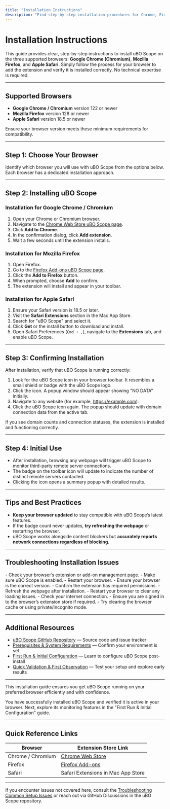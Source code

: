 ```yaml
---
title: "Installation Instructions"
description: "Find step-by-step installation procedures for Chrome, Firefox, and Safari, with direct links to extension stores. This page guides users through adding uBO Scope to their browser and verifying installation—no technical expertise required."
---
```


# Installation Instructions

This guide provides clear, step-by-step instructions to install uBO Scope on the three supported browsers: **Google Chrome (Chromium)**, **Mozilla Firefox**, and **Apple Safari**. Simply follow the process for your browser to add the extension and verify it is installed correctly. No technical expertise is required.

---

## Supported Browsers

- **Google Chrome / Chromium** version 122 or newer
- **Mozilla Firefox** version 128 or newer
- **Apple Safari** version 18.5 or newer

Ensure your browser version meets these minimum requirements for compatibility.

---

## Step 1: Choose Your Browser

Identify which browser you will use with uBO Scope from the options below. Each browser has a dedicated installation approach.

---

## Step 2: Installing uBO Scope

### Installation for Google Chrome / Chromium

1. Open your Chrome or Chromium browser.
2. Navigate to the [Chrome Web Store uBO Scope page](https://chromewebstore.google.com/detail/ubo-scope/bbdpgcaljkaaigfcomhidmneffjjjfgp).
3. Click **Add to Chrome**.
4. In the confirmation dialog, click **Add extension**.
5. Wait a few seconds until the extension installs.

### Installation for Mozilla Firefox

1. Open Firefox.
2. Go to the [Firefox Add-ons uBO Scope page](https://addons.mozilla.org/firefox/addon/ubo-scope/).
3. Click the **Add to Firefox** button.
4. When prompted, choose **Add** to confirm.
5. The extension will install and appear in your toolbar.

### Installation for Apple Safari

1. Ensure your Safari version is 18.5 or later.
2. Visit the **Safari Extensions** section in the Mac App Store.
3. Search for "uBO Scope" and select it.
4. Click **Get** or the install button to download and install.
5. Open Safari Preferences (`Cmd + ,`), navigate to the **Extensions** tab, and enable uBO Scope.

---

## Step 3: Confirming Installation

After installation, verify that uBO Scope is running correctly:

1. Look for the uBO Scope icon in your browser toolbar. It resembles a small shield or badge with the uBO Scope logo.
2. Click the icon. A popup window should appear showing "NO DATA" initially.
3. Navigate to any website (for example, https://example.com).
4. Click the uBO Scope icon again. The popup should update with domain connection data from the active tab.

If you see domain counts and connection statuses, the extension is installed and functioning correctly.

---

## Step 4: Initial Use

- After installation, browsing any webpage will trigger uBO Scope to monitor third-party remote server connections.
- The badge on the toolbar icon will update to indicate the number of distinct remote servers contacted.
- Clicking the icon opens a summary popup with detailed results.

---

## Tips and Best Practices

- **Keep your browser updated** to stay compatible with uBO Scope’s latest features.
- If the badge count never updates, **try refreshing the webpage** or restarting the browser.
- uBO Scope works alongside content blockers but **accurately reports network connections regardless of blocking**.

---

## Troubleshooting Installation Issues

<AccordionGroup title="Common Installation Problems and Solutions">
<Accordion title="Extension Icon Missing After Installation">
- Check your browser’s extension or add-on management page.
- Make sure uBO Scope is enabled.
- Restart your browser.
- Ensure your browser is the correct version.
</Accordion>
<Accordion title="Popup Does Not Show Data After Navigating to Websites">
- Confirm the extension has required permissions.
- Refresh the webpage after installation.
- Restart your browser to clear any loading issues.
</Accordion>
<Accordion title="Installation Button Disabled or Not Responsive">
- Check your internet connection.
- Ensure you are signed in to the browser’s extension store if required.
- Try clearing the browser cache or using private/incognito mode.
</Accordion>
</AccordionGroup>

---

## Additional Resources

- [uBO Scope GitHub Repository](https://github.com/gorhill/uBO-Scope) — Source code and issue tracker
- [Prerequisites & System Requirements](https://docs.example.com/getting-started/essential-setup-guide/prerequisites-system-requirements) — Confirm your environment is set
- [First Run & Initial Configuration](https://docs.example.com/getting-started/essential-setup-guide/first-run-configuration) — Learn to configure uBO Scope post-install
- [Quick Validation & First Observation](https://docs.example.com/getting-started/essential-setup-guide/quick-validation-steps) — Test your setup and explore early results

---

This installation guide ensures you get uBO Scope running on your preferred browser efficiently and with confidence.


<Check>
You have successfully installed uBO Scope and verified it is active in your browser. Next, explore its monitoring features in the "First Run & Initial Configuration" guide.
</Check>

---

## Quick Reference Links

| Browser | Extension Store Link |
|---------|----------------------|
| Chrome / Chromium | [Chrome Web Store](https://chromewebstore.google.com/detail/ubo-scope/bbdpgcaljkaaigfcomhidmneffjjjfgp) |
| Firefox | [Firefox Add-ons](https://addons.mozilla.org/firefox/addon/ubo-scope/) |
| Safari | Safari Extensions in Mac App Store |

---

If you encounter issues not covered here, consult the [Troubleshooting Common Setup Issues](https://docs.example.com/getting-started/essential-setup-guide/troubleshooting-common-issues) or reach out via GitHub Discussions in the uBO Scope repository.